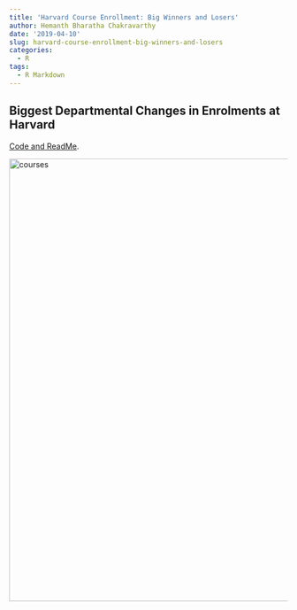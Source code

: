 ```yaml
---
title: 'Harvard Course Enrollment: Big Winners and Losers'
author: Hemanth Bharatha Chakravarthy
date: '2019-04-10'
slug: harvard-course-enrollment-big-winners-and-losers
categories:
  - R
tags:
  - R Markdown
---
```


## Biggest Departmental Changes in Enrolments at Harvard

[Code and ReadMe](https://github.com/b-hemanth/harvard_courses_enrolment_analysis).

<img src="/post/course_enrol.png.jpg" alt="courses" width="800"/>



